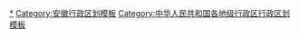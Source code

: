 {{Navbox
|listclass = hlist
|name = 淮南市行政区划
|title = [[淮南市]]行政区划
|above = 省级行政区：[[安徽省]]　　政府驻地：[[田家庵区]]
|image = [[File:Administrative Division Huainan.png|150px]]
|state = {{{state<includeonly>|collapsed</includeonly>}}}

|group1style = background: #ececec; text-align: center;
|group1 = [[县级行政区]]
|liststyle = background: #ececec; text-align: center;
|list1 = 7[[县级行政区]]（5[[市辖区]]、2[[县]]）；90[[乡级行政区]]（19[[街道办事处]]、59[[行政建制镇|镇]]、8[[乡 (中华人民共和国)|乡]]、4[[民族乡]]）

|group2 = [[市辖区]]
|groupstyle = text-align: center;
|list2 = {{Navbox|child

|group1 = [[大通区]]
|list1 =  {{Navbox|child
|group1 = 1街道
|list1 =
* [[大通街道]]
|group2 = 3镇
|list2 =
* [[上窑镇]]
* [[洛河镇 (淮南市)|洛河镇]]
* [[九龙岗镇]]
|group3 = 1乡
|list3 =
* [[孔店乡]]
}}

|group2 = [[田家庵区]]
|list2 =  {{Navbox|child
|group1 = 9街道
|list1 =
* [[田东街道]]
* [[新淮街道]]
* [[淮滨街道 (淮南市)|淮滨街道]]
* [[公园街道 (淮南市)|公园街道]]
* [[国庆街道]]
* [[泉山街道 (淮南市)|泉山街道]]
* [[洞山街道]]
* [[龙泉街道 (淮南市)|龙泉街道]]
* [[朝阳街道 (淮南市)|朝阳街道]]
|group2 = 4镇
|list2 =
* [[舜耕镇]]
* [[曹庵镇]]
* [[安成镇]]
* [[三和镇]]
|group3 = 1乡
|list3 =
* [[史院乡]]
}}

|group3 = [[谢家集区]]
|list3 =  {{Navbox|child
|group1 = 5街道
|list1 =
* [[谢家集街道]]
* [[蔡家岗街道 (淮南市)|蔡家岗街道]]
* [[立新街道 (淮南市)|立新街道]]
* [[谢三村街道]]
* [[平山街道 (淮南市)|平山街道]]
|group2 = 4镇
|list2 =
* [[望峰岗镇]]
* [[李郢孜镇]]
* [[唐山镇 (淮南市)|唐山镇]]
* [[杨公镇]]
|group3 = 1乡
|list3 =
* [[孙庙乡 (淮南市)|孙庙乡]]
|group4 = 1民族乡
|list4 =
* [[孤堆回族乡]]
}}

|group4 = [[八公山区]]
|list4 =  {{Navbox|child
|group1 = 3街道
|list1 =
* [[新庄孜街道]]
* [[土坝孜街道]]
* [[毕家岗街道]]
|group2 = 2镇
|list2 =
* [[八公山镇]]
* [[山王镇 (淮南市)|山王镇]]
}}

|group5 = [[潘集区]]
|list5 =  {{Navbox|child
|group1 = 1街道
|list1 =
* [[田集街道]]
|group2 = 9镇
|list2 =
* [[泥河镇 (淮南市)|泥河镇]]
* [[芦集镇]]
* [[潘集镇]]
* [[平圩镇]]
* [[高皇镇]]
* [[架河镇]]
* [[祁集镇]]
* [[夹沟镇]]
* [[贺疃镇]]
|group3 = 1民族乡
|list3 =
* [[古沟回族乡]]
}}
}}

|group3 = [[县]]
|list3 = {{Navbox|child

|group1 = [[凤台县]]
|list1 =  {{Navbox|child
|group1 = 12镇
|list1 =
* [[城关镇 (凤台县)|城关镇]]
* [[新集镇 (凤台县)|新集镇]]
* [[朱马店镇]]
* [[岳张集镇]]
* [[顾桥镇]]
* [[桂集镇]]
* [[凤凰镇 (凤台县)|凤凰镇]]
* [[杨村镇 (凤台县)|杨村镇]]
* [[丁集镇 (凤台县)|丁集镇]]
* [[刘集镇 (凤台县)|刘集镇]]
* [[大兴镇 (凤台县)|大兴镇]]
* [[尚塘镇]]
|group2 = 3乡
|list2 =
* [[古店乡 (凤台县)|古店乡]]
* [[钱庙乡]]
* [[关店乡 (凤台县)|关店乡]]
|group3 = 1民族乡
|list3 =
* [[李冲回族乡]]
|group4 = [[毛集社会发展综合实验区|毛集实验区]]
|group4style = background: #ececec
|list4 = {{Navbox|child
|group1 = 3镇
|groupstyle = background: #ececec
|list1 =
* [[毛集镇 (凤台县)|毛集镇]]
* [[夏集镇 (凤台县)|夏集镇]]
* [[焦岗湖镇]]
}}
}}

|group2 = [[寿县]]
|list2 =  {{Navbox|child
|group1 = 22镇
|list1 =
* [[寿春镇]]
* [[双桥镇 (寿县)|双桥镇]]
* [[涧沟镇]]
* [[丰庄镇 (寿县)|丰庄镇]]
* [[正阳关镇]]
* [[迎河镇]]
* [[板桥镇 (寿县)|板桥镇]]
* [[安丰塘镇]]
* [[堰口镇 (寿县)|堰口镇]]
* [[保义镇]]
* [[隐贤镇]]
* [[安丰镇 (寿县)|安丰镇]]
* [[众兴镇 (寿县)|众兴镇]]
* [[茶庵镇]]
* [[三觉镇]]
* [[炎刘镇]]
* [[刘岗镇]]
* [[双庙集镇]]
* [[小甸镇]]
* [[瓦埠镇]]
* [[大顺镇]]
* [[窑口镇]]
|group2 = 2乡
|list2 =
* [[八公山乡]]
* [[张李乡]]
|group3 = 1民族乡
|list3 =
* [[陶店回族乡]]
}}
}}
}}
<noinclude>
[[Category:淮南行政区划|*]]
[[Category:安徽行政区划模板]]
[[Category:中华人民共和国各地级行政区行政区划模板]]
</noinclude>